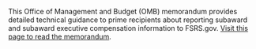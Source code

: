 This Office of Management and Budget (OMB) memorandum provides
detailed technical guidance to prime recipients about reporting
subaward and subaward executive compensation information to FSRS.gov.
 <a target="_blank" rel="noopener noreferrer" href="https://www.fsrs.gov/documents/OMB_Guidance_on_FFATA_Subaward_and_Executive_Compensation_Reporting_08272010.pdf">Visit
this page to read the memorandum</a>.